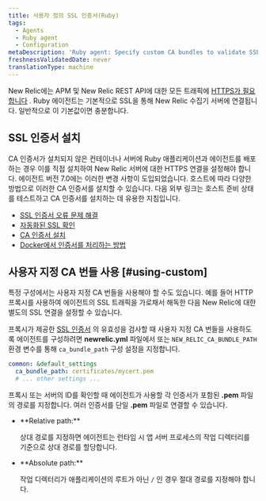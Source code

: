 ```yaml
---
title: 사용자 정의 SSL 인증서(Ruby)
tags:
  - Agents
  - Ruby agent
  - Configuration
metaDescription: 'Ruby agent: Specify custom CA bundles to validate SSL communication via a proxy server.'
freshnessValidatedDate: never
translationType: machine
---
```


New Relic에는 APM 및 New Relic REST API에 대한 모든 트래픽에 [HTTPS가 필요합니다](/docs/apis/rest-api-v2/troubleshooting/301-response-rest-api-calls) . Ruby 에이전트는 기본적으로 SSL을 통해 New Relic 수집기 서버에 연결됩니다. 일반적으로 이 기본값이면 충분합니다.

## SSL 인증서 설치

CA 인증서가 설치되지 않은 컨테이너나 서버에 Ruby 애플리케이션과 에이전트를 배포하는 경우 이를 직접 설치하여 New Relic 서버에 대한 HTTPS 연결을 설정해야 합니다. 에이전트 버전 7.0에는 이러한 변경 사항이 도입되었습니다. 호스트에 따라 다양한 방법으로 이러한 CA 인증서를 설치할 수 있습니다. 다음 외부 링크는 호스트 준비 상태를 테스트하고 CA 인증서를 설치하는 데 유용한 지침입니다.

* [SSL 인증서 오류 문제 해결](https://bundler.io/v2.0/guides/rubygems_tls_ssl_troubleshooting_guide.html#troubleshooting-certificate-errors)
* [자동화된 SSL 확인](https://bundler.io/v2.0/guides/rubygems_tls_ssl_troubleshooting_guide.html#automated-ssl-check)
* [CA 인증서 설치](https://superuser.com/questions/437330/how-do-you-add-a-certificate-authority-ca-to-ubuntu/719047#719047)
* [Docker에서 인증서를 처리하는 방법](https://serverfault.com/questions/975775/how-to-handle-certificates-in-dockerfile)

## 사용자 지정 CA 번들 사용 [#using-custom]

특정 구성에서는 사용자 지정 CA 번들을 사용해야 할 수도 있습니다. 예를 들어 HTTP 프록시를 사용하여 에이전트의 SSL 트래픽을 가로채서 해독한 다음 New Relic에 대한 별도의 SSL 연결을 설정할 수 있습니다.

프록시가 제공한 [SSL 인증서](/docs/accounts-partnerships/education/getting-started-new-relic/glossary#ssl-certificate) 의 유효성을 검사할 때 사용자 지정 CA 번들을 사용하도록 에이전트를 구성하려면 <DNT>**newrelic.yml**</DNT> 파일에서 또는 `NEW_RELIC_CA_BUNDLE_PATH` 환경 변수를 통해 `ca_bundle_path` 구성 설정을 지정합니다.

```yml
common: &default_settings
  ca_bundle_path: certificates/mycert.pem
  # ... other settings ...
```

프록시 또는 서버의 ID를 확인할 때 에이전트가 사용할 각 인증서가 포함된 <DNT>**.pem**</DNT> 파일의 경로를 지정합니다. 여러 인증서를 단일 <DNT>**.pem**</DNT> 파일로 연결할 수 있습니다.

* <DNT>
    **Relative path:**
  </DNT>

  상대 경로를 지정하면 에이전트는 런타임 시 앱 서버 프로세스의 작업 디렉터리를 기준으로 상대 경로를 할당합니다.

* <DNT>
    **Absolute path:**
  </DNT>

  작업 디렉터리가 애플리케이션의 루트가 아닌 `/` 인 경우 절대 경로를 지정해야 합니다.
